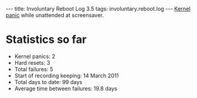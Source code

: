 ---
title: Involuntary Reboot Log 3.5
tags: involuntary.reboot.log
---
[[Kernel panic]] while unattended at screensaver.

= Statistics so far =

* Kernel panics: 2
* Hard resets: 3
* Total failures: 5
* Start of recording keeping: 14 March 2011
* Total days to date: 99 days
* Average time between failures: 19.8 days
